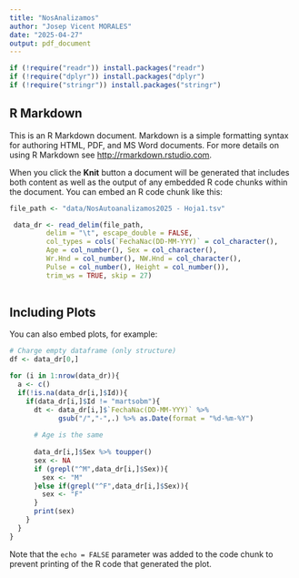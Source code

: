 ```yaml
---
title: "NosAnalizamos"
author: "Josep Vicent MORALES"
date: "2025-04-27"
output: pdf_document
---
```


```r
if (!require("readr")) install.packages("readr")
if (!require("dplyr")) install.packages("dplyr")
if (!require("stringr")) install.packages("stringr")
```

## R Markdown

This is an R Markdown document. Markdown is a simple formatting syntax for authoring HTML, PDF, and MS Word documents. For more details on using R Markdown see <http://rmarkdown.rstudio.com>.

When you click the **Knit** button a document will be generated that includes both content as well as the output of any embedded R code chunks within the document. You can embed an R code chunk like this:

```r

file_path <- "data/NosAutoanalizamos2025 - Hoja1.tsv"

 data_dr <- read_delim(file_path, 
         delim = "\t", escape_double = FALSE, 
         col_types = cols(`FechaNac(DD-MM-YYY)` = col_character(), 
         Age = col_number(), Sex = col_character(), 
         Wr.Hnd = col_number(), NW.Hnd = col_character(), 
         Pulse = col_number(), Height = col_number()), 
         trim_ws = TRUE, skip = 27)
 
```

## Including Plots

You can also embed plots, for example:

```r
# Charge empty dataframe (only structure)
df <- data_dr[0,]

for (i in 1:nrow(data_dr)){
  a <- c()
  if(!is.na(data_dr[i,]$Id)){
    if(data_dr[i,]$Id != "martsobm"){
      dt <- data_dr[i,]$`FechaNac(DD-MM-YYY)` %>% 
            gsub("/","-",.) %>% as.Date(format = "%d-%m-%Y")
      
      # Age is the same
      
      data_dr[i,]$Sex %>% toupper()
      sex <- NA
      if (grepl("^M",data_dr[i,]$Sex)){
        sex <- "M"
      }else if(grepl("^F",data_dr[i,]$Sex)){
        sex <- "F"
      }
      print(sex)
    }
  }
}
```

Note that the `echo = FALSE` parameter was added to the code chunk to prevent printing of the R code that generated the plot.
